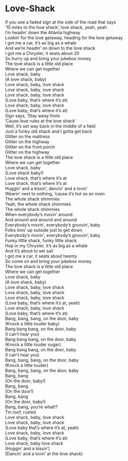# Love-Shack

If you see a faded sign at the side of the road that says  
'15 miles to the love shack', love shack, yeah, yeah  
I'm headin' down the Atlanta highway  
Lookin' for the love getaway, heading for the love getaway  
I got me a car, it's as big as a whale  
And we're headin' on down to the love shack  
I got me a Chrysler, it seats about 20  
So hurry up and bring your jukebox money  
The love shack is a little old place  
Where we can get together  
Love shack, baby  
(A love shack, baby)  
Love shack, baby, love shack  
Love shack, baby, love shack  
Love shack, baby, love shack  
(Love baby, that's where it's at)  
Love shack, baby, love shack  
(Love baby, that's where it's at)  
Sign says, 'Stay away fools  
'Cause love rules at the love shack'  
Well, it's set way back in the middle of a field  
Just a funky old shack and I gotta get back  
Glitter on the mattress  
Glitter on the highway  
Glitter on the front porch  
Glitter on the highway  
The love shack is a little old place  
Where we can get together  
Love shack, baby  
(Love shack baby!)  
Love shack, that's where it's at  
Love shack, that's where it's at  
Huggin' and a kissin', dancin' and a lovin'  
Wearin' next to nothing, 'cause it's hot as an oven  
The whole shack shimmies  
Yeah, the whole shack shimmies  
The whole shack shimmies  
When everybody's movin' around  
And around and around and around  
Everybody's movin', everybody's groovin', baby  
Folks linin' up outside just to get down  
Everybody's movin', everybody's groovin', baby  
Funky little shack, funky little shack  
Hop in my Chrysler, it's as big as a whale  
And it's about to set sail  
I got me a car, it seats about twenty  
So come on and bring your jukebox money  
The love shack is a little old place  
Where we can get together  
Love shack, baby  
(A love shack, baby)  
Love shack, baby, love shack  
Love shack, baby, love shack  
Love shack, baby, love shack  
(Love baby, that's where it's at, yeah)  
Love shack, baby, love shack  
(Love baby, that's where it's at)  
Bang, bang, bang, on the door, baby  
(Knock a little louder baby)  
Bang bang bang, on the door, baby  
(I can't hear you)  
Bang bang bang, on the door, baby  
(Knock a little louder sugar)  
Bang bang bang, on the door, baby  
(I can't hear you)  
Bang, bang, bang, on the door, baby  
(Knock a little louder)  
Bang, bang, bang, on the door, baby  
Bang, bang  
(On the door, baby!)  
Bang, bang  
(On the door!)  
Bang, bang  
(On the door, baby!)  
Bang, bang, you're what!?  
Tin roof, rusted  
Love shack, baby, love shack  
Love shack, baby, love shack  
(Love baby that's where it's at, yeah)  
Love shack, baby, love shack  
(Love baby, that's where it's at)  
Love shack, baby love shack  
(Huggin' and a kissin')  
(Dancin' and a lovin' at the love shack)
